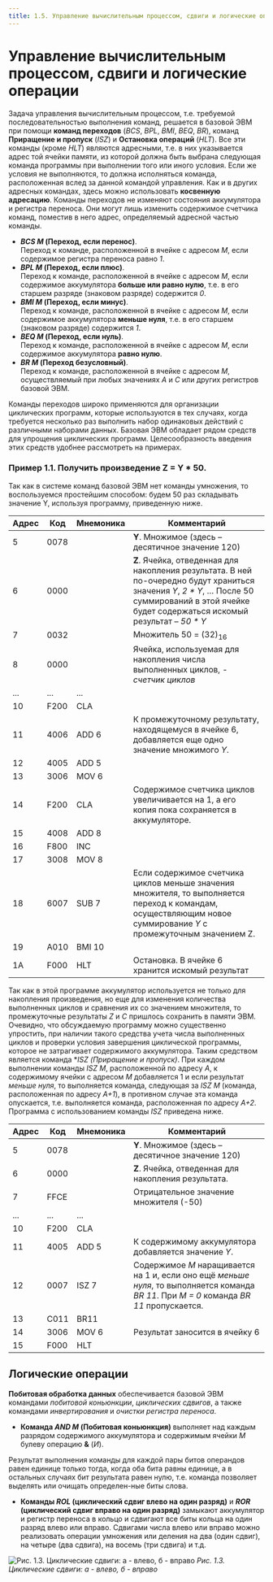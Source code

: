 ```yaml
---
title: 1.5. Управление вычислительным процессом, сдвиги и логические операции
---
```


# Управление вычислительным процессом, сдвиги и логические операции

Задача управления вычислительным процессом, т.е. требуемой последовательностью выполнения команд, 
решается в базовой ЭВМ при помощи **команд переходов** (*BCS*, *BPL*, *BMI*, *BEQ*, *BR*), 
команд **Приращение и пропуск** (*ISZ*) и **Остановка операций** (*HLT*). Все эти команды (кроме *HLT*) являются адресными, 
т.е. в них указывается адрес той ячейки памяти, из которой должна быть выбрана следующая команда программы при выполнении того или иного условия. 
Если же условия не выполняются, то должна исполняться команда, расположенная вслед за данной командой управления. 
Как и в других адресных командах, здесь можно использовать **косвенную адресацию**. 
Команды переходов не изменяют состояния аккумулятора и регистра переноса. 
Они могут лишь изменить содержимое счетчика команд, поместив в него адрес, определяемый адресной частью команды.

* ***BCS M* (Переход, если перенос)**.<br/>
Переход к команде, расположенной в ячейке с адресом *M*, если содержимое регистра переноса равно *1*.
* ***BPL M* (Переход, если плюс)**.<br/>
Переход к команде, расположенной в ячейке с адресом *M*, если содержимое аккумулятора **больше или равно нулю**, т.е. в его старшем разряде (знаковом разряде) содержится *0*.
* ***BMI M* (Переход, если минус)**.<br/>
Переход к команде, расположенной в ячейке с адресом *M*, если содержимое аккумулятора **меньше нуля**, т.е. в его старшем (знаковом разряде) содержится *1*.	
* ***BEQ M* (Переход, если нуль)**.<br/>
Переход к команде, расположенной в ячейке с адресом *M*, если содержимое аккумулятора **равно нулю**.
* ***BR M* (Переход безусловный)**.<br/>
Переход к команде, расположенной в ячейке с адресом *M*, осуществляемый при любых значениях *А* и *С* или других регистров базовой ЭВМ.

Команды переходов широко применяются для организации циклических программ, которые используются в тех случаях, 
когда требуется несколько раз выполнить набор одинаковых действий с различными наборами данных.
Базовая ЭВМ обладает рядом средств для упрощения циклических программ. Целесообразность введения этих средств удобнее рассмотреть на примерах.

### Пример 1.1. Получить произведение Z = Y * 50.

Так как в системе команд базовой ЭВМ нет команды умножения, то воспользуемся простейшим способом: будем 50 раз складывать значение Y, используя программу, приведенную ниже.

| Адрес | Код  | Мнемоника | Комментарий                                                                                                                                                                                          |
|-------|------|-----------|----------------------------------------------------------------------------------------------------------------------------------------------------------------------------------------------------- |
| 5     | 0078 |           | **Y**. Множимое (здесь – десятичное значение 120)                                                                                                                                                    |
| 6     | 0000 |           | **Z**. Ячейка, отведенная для накопления результата. В ней по-очередно будут храниться значения *Y*, *2 \* Y*, … После 50 суммирований в этой ячейке будет содержаться искомый результат – *50 \* Y* |
| 7     | 0032 |           | Множитель 50 = (32)<sub>16</sub>                                                                                                                                                                     |
| 8     | 0000 |           | Ячейка, используемая для накопления числа выполненных циклов, - *счетчик циклов*                                                                                                                     |
| ...   | ...  | ...       |                                                                                                                                                                                                      |
| 10    | F200 | CLA       |                                                                                                                                                                                                      |
| 11    | 4006 | ADD 6     | К промежуточному результату, находящемуся в ячейке 6, добавляется еще одно значение множимого *Y*.                                                                                                   |
| 12    | 4005 | ADD 5     |                                                                                                                                                                                                      |
| 13    | 3006 | MOV 6     |                                                                                                                                                                                                      |
| 14    | F200 | CLA       | Содержимое счетчика циклов увеличивается на 1, а его копия пока сохраняется в аккумуляторе.                                                                                                          |
| 15    | 4008 | ADD 8     |                                                                                                                                                                                                      |
| 16    | F800 | INC       |                                                                                                                                                                                                      |
| 17    | 3008 | MOV 8     |                                                                                                                                                                                                      |
| 18    | 6007 | SUB 7     | Если содержимое счетчика циклов меньше значения множителя, то выполняется переход к командам, осуществляющим новое суммирование *Y* с  промежуточным значением Z.                                    |
| 19    | A010 | BMI 10    |                                                                                                                                                                                                      |
| 1A    | F000 | HLT       | Остановка. В ячейке 6 хранится искомый результат                                                                                                                                                     |


Так как в этой программе аккумулятор используется не только для накопления произведения, 
но еще для изменения количества выполненных циклов и сравнения их со значением множителя, то промежуточные результаты *Z* и *С* пришлось сохранить в памяти ЭВМ.
Очевидно, что обсуждаемую программу можно существенно упростить, при наличии такого средства учета числа выполненных циклов и проверки условия завершения циклической программы,
которое не затрагивает содержимого аккумулятора. 
Таким средством является команда ***ISZ* (Приращение и пропуск)*. При каждом выполнении команды *ISZ M*,
расположенной по адресу *А*, к содержимому ячейки с адресом *М* добавляется 1 и если результат *меньше нуля*,
то выполняется команда, следующая за *ISZ M* (команда, расположенная по адресу *А+1*), в противном случае эта команда опускается, т.е. выполняется команда, расположенная по адресу *А+2*.
Программа с использованием команды *ISZ* приведена ниже.

| Адрес | Код  | Мнемоника | Комментарий                                                                                                                               |
|-------|------|-----------|-------------------------------------------------------------------------------------------------------------------------------------------|
| 5     | 0078 |           | **Y**. Множимое (здесь – десятичное значение 120)                                                                                         |
| 6     | 0000 |           | **Z**. Ячейка, отведенная для накопления результата.                                                                                      |
| 7     | FFCE |           | Отрицательное значение множителя (-50)                                                                                                    |
| ...   | ...  | ...       |                                                                                                                                           | 
| 10    | F200 | CLA       |                                                                                                                                           |
| 11    | 4005 | ADD 5     | К содержимому аккумулятора добавляется значение *Y*.                                                                                      |
| 12    | 0007 | ISZ 7     | Содержимое *M* наращивается на 1 и, если оно ещё *меньше нуля*, то выполняется команда *BR 11*. При *M = 0* команда *BR 11* пропускается. |
| 13    | С011 | BR11      |                                                                                                                                           |
| 14    | 3006 | MOV 6     | Результат заносится в ячейку 6                                                                                                            |
| 15    | F000 | HLT       |                                                                                                                                           |


[comment]: # (// TODO: Пример 1.2)

## Логические операции

**Побитовая обработка данных** обеспечивается базовой ЭВМ командами *побитовой коньюнкции*, *циклических сдвигов*, а также командами *инвертирования* и *очистки регистра переноса*.

* **Команда *AND M*  (Побитовая коньюнкция)** выполняет над каждым разрядом содержимого аккумулятора и содержимым ячейки *М* булеву операцию **&** (*И*).

Результат выполнения команды для каждой пары битов операндов равен единице только тогда, когда оба бита равны единице, а в остальных случаях бит результата равен нулю, т.е. команда позволяет выделять или очищать определен-ные биты слова.

* **Команды *ROL* (циклический сдвиг влево на один разряд)** и ***ROR* (циклический сдвиг вправо на один разряд)** замыкают аккумулятор и регистр переноса в кольцо и сдвигают все биты кольца на один разряд влево или вправо. Сдвигами числа влево или вправо можно реализовать операции умножения или деления на два (один сдвиг), на четыре (два сдвига), на восемь (три сдвига) и т.д.

![Рис. 1.3. Циклические сдвиги: а - влево, б - вправо  ](/images/pic1.3.png)
*Рис. 1.3. Циклические сдвиги: а - влево, б - вправо*
